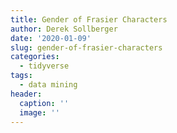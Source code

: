 ```yaml
---
title: Gender of Frasier Characters
author: Derek Sollberger
date: '2020-01-09'
slug: gender-of-frasier-characters
categories:
  - tidyverse
tags:
  - data mining
header:
  caption: ''
  image: ''
---
```


